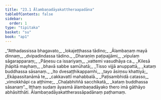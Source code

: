 ```yaml
---
title: "23.1 Ālambaṇadāyakattheraapadāna"
tableOfContents: false
sidebar:
  order: 1
type: "tipitaka"
basket: "su"
book: "ap1"
---
```



<DynamicBreadcrumb />

<Division number="1" book="ap1" bookNo="20" page="239">

<Paragraph number="2899" type="verses" book="ap1">
_“Atthadassissa bhagavato,_  
_lokajeṭṭhassa tādino;_  
_Ālambaṇaṃ mayā dinnaṃ,_  
_dvipadindassa tādino._  

</Paragraph>

</Division>
<Division number="2" book="ap1" bookNo="20" page="239">

<Paragraph number="2900" type="verses" book="ap1">
_Dharaṇiṃ paṭipajjāmi,_  
_vipulaṃ sāgarapparaṃ;_  
_Pāṇesu ca issariyaṃ,_  
_vattemi vasudhāya ca._  

</Paragraph>

</Division>
<Division number="3" book="ap1" bookNo="20" page="239">

<Paragraph number="2901" type="verses" book="ap1">
_Kilesā jhāpitā mayhaṃ,_  
_bhavā sabbe samūhatā;_  
_Tisso vijjā anuppattā,_  
_kataṃ buddhassa sāsanaṃ._  

</Paragraph>

</Division>
<Division number="4" book="ap1" bookNo="20" page="239">

<Paragraph number="2902" type="verses" book="ap1">
_Ito dvesaṭṭhikappamhi,_  
_tayo āsiṃsu khattiyā;_  
_Ekāpassitanāmā te,_  
_cakkavattī mahabbalā._  

</Paragraph>

</Division>
<Division number="5" book="ap1" bookNo="20" page="239">

<Paragraph number="2903" type="verses" book="ap1">
_Paṭisambhidā catasso,_  
_vimokkhāpi ca aṭṭhime;_  
_Chaḷabhiññā sacchikatā,_  
_kataṃ buddhassa sāsanaṃ”._  

</Paragraph>

<Paragraph number="2904" book="ap1">
Itthaṃ sudaṃ āyasmā ālambaṇadāyako thero imā gāthāyo abhāsitthāti.

</Paragraph>
</Division>

<Paragraph number="2905" type="center" book="ap1">
Ālambaṇadāyakattherassāpadānaṃ paṭhamaṃ.
</Paragraph>